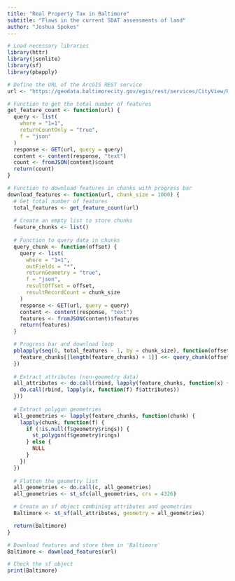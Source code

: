 ```yaml
---
title: "Real Property Tax in Baltimore"
subtitle: "Flaws in the current SDAT assessments of land"
author: "Joshua Spokes"
---
```


```r
# Load necessary libraries
library(httr)
library(jsonlite)
library(sf)
library(pbapply)

# Define the URL of the ArcGIS REST service
url <- "https://geodata.baltimorecity.gov/egis/rest/services/CityView/Realproperty_OB/FeatureServer/0/query"

# Function to get the total number of features
get_feature_count <- function(url) {
  query <- list(
    where = "1=1",
    returnCountOnly = "true",
    f = "json"
  )
  response <- GET(url, query = query)
  content <- content(response, "text")
  count <- fromJSON(content)$count
  return(count)
}

# Function to download features in chunks with progress bar
download_features <- function(url, chunk_size = 1000) {
  # Get total number of features
  total_features <- get_feature_count(url)
  
  # Create an empty list to store chunks
  feature_chunks <- list()
  
  # Function to query data in chunks
  query_chunk <- function(offset) {
    query <- list(
      where = "1=1",
      outFields = "*",
      returnGeometry = "true",
      f = "json",
      resultOffset = offset,
      resultRecordCount = chunk_size
    )
    response <- GET(url, query = query)
    content <- content(response, "text")
    features <- fromJSON(content)$features
    return(features)
  }

  # Progress bar and download loop
  pblapply(seq(0, total_features - 1, by = chunk_size), function(offset) {
    feature_chunks[[length(feature_chunks) + 1]] <<- query_chunk(offset)
  })
  
  # Extract attributes (non-geometry data)
  all_attributes <- do.call(rbind, lapply(feature_chunks, function(x) {
    do.call(rbind, lapply(x, function(f) f$attributes))
  }))
  
  # Extract polygon geometries
  all_geometries <- lapply(feature_chunks, function(chunk) {
    lapply(chunk, function(f) {
      if (!is.null(f$geometry$rings)) {
        st_polygon(f$geometry$rings)
      } else {
        NULL
      }
    })
  })
  
  # Flatten the geometry list
  all_geometries <- do.call(c, all_geometries)
  all_geometries <- st_sfc(all_geometries, crs = 4326)

  # Create an sf object combining attributes and geometries
  Baltimore <- st_sf(all_attributes, geometry = all_geometries)

  return(Baltimore)
}

# Download features and store them in 'Baltimore'
Baltimore <- download_features(url)

# Check the sf object
print(Baltimore)


```
